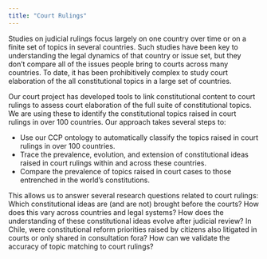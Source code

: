 ```yaml
---
title: "Court Rulings"
---
```


Studies on judicial rulings focus largely on one country over time or on a finite set of topics in several countries. Such studies have been key to understanding the legal dynamics of that country or issue set, but they don't compare all of the issues people bring to courts across many countries. To date, it has been prohibitively complex to study court elaboration of the all constitutional topics in a large set of countries.

Our court project has developed tools to link constitutional content to court rulings to assess court elaboration of the full suite of constitutional topics. We are using these to identify the constitutional topics raised in court rulings in over 100 countries. Our approach takes several steps to:

* Use our CCP ontology to automatically classify the topics raised in court rulings in over 100 countries. 
* Trace the prevalence, evolution, and extension of constitutional ideas raised in court rulings within and across these countries.
* Compare the prevalence of topics raised in court cases to those entrenched in the world’s constitutions.

This allows us to answer several research questions related to court rulings: Which constitutional ideas are (and are not) brought before the courts? How does this vary across countries and legal systems? How does the understanding of these constitutional ideas evolve after judicial review? In Chile, were constitutional reform priorities raised by citizens also litigated in courts or only shared in consultation fora? How can we validate the accuracy of topic matching to court rulings?
